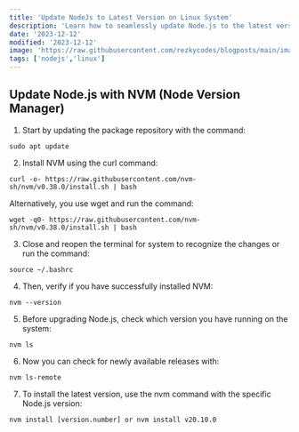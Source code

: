 ```yaml
---
title: 'Update NodeJs to Latest Version on Linux System'
description: 'Learn how to seamlessly update Node.js to the latest version on your Linux system with our step-by-step guide. Stay current with the newest features, enhancements, and security patches to ensure optimal performance for your Node.js applications.'
date: '2023-12-12'
modified: '2023-12-12'
image: 'https://raw.githubusercontent.com/rezkycodes/blogposts/main/images/update-nodejs-to-latest-version-on-linux-system.png'
tags: ['nodejs','linux']
---
```


## Update Node.js with NVM (Node Version Manager)

1. Start by updating the package repository with the command:

```
sudo apt update
```
2. Install NVM using the curl command:
```
curl -o- https://raw.githubusercontent.com/nvm-sh/nvm/v0.38.0/install.sh | bash
```
Alternatively, you use wget and run the command:
```
wget -q0- https://raw.githubusercontent.com/nvm-sh/nvm/v0.38.0/install.sh | bash
```
3. Close and reopen the terminal for system to recognize the changes or run the command:

```
source ~/.bashrc
```
4. Then, verify if you have successfully installed NVM:

```
nvm --version
```
5. Before upgrading Node.js, check which version you have running on the system:
```
nvm ls
```
6. Now you can check for newly available releases with:
```
nvm ls-remote
```
<CustomImage src="https://raw.githubusercontent.com/rezkycodes/blogposts/main/images/nvmlist.png" alt="Update NodeJs to Latest Version on Linux System" />

7. To install the latest version, use the nvm command with the specific Node.js version: 
```
nvm install [version.number] or nvm install v20.10.0
```

